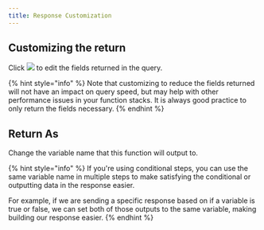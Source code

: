 ```yaml
---
title: Response Customization
---
```


## Customizing the return

Click ![](<../assets/CleanShot 2025-01-06 at 14.45.09.png>) to edit the fields returned in the query.

{% hint style="info" %}
Note that customizing to reduce the fields returned will not have an impact on query speed, but may help with other performance issues in your function stacks. It is always good practice to only return the fields necessary.
{% endhint %}

## Return As

Change the variable name that this function will output to.

{% hint style="info" %}
If you're using conditional steps, you can use the same variable name in multiple steps to make satisfying the conditional or outputting data in the response easier.

For example, if we are sending a specific response based on if a variable is true or false, we can set both of those outputs to the same variable, making building our response easier.
{% endhint %}
